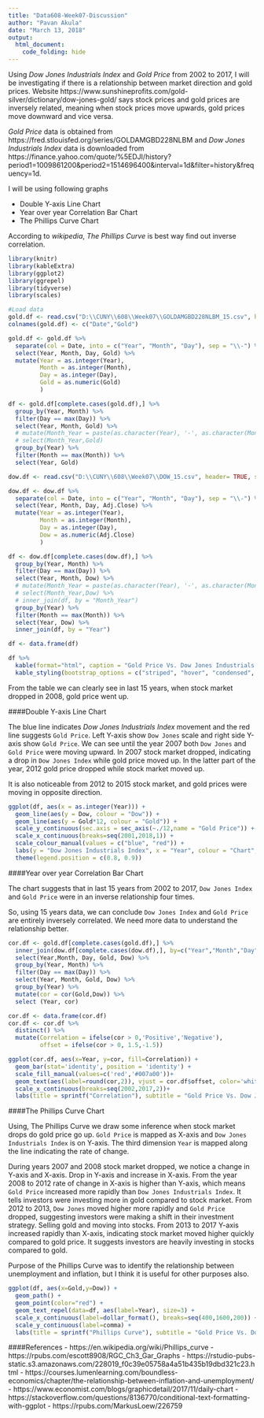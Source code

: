 ```yaml
---
title: "Data608-Week07-Discussion"
author: "Pavan Akula"
date: "March 13, 2018"
output:
  html_document:
    code_folding: hide
---
```


Using _Dow Jones Industrials Index_ and _Gold Price_ from 2002 to 2017, I will be investigating if there is a relationship between market direction and gold prices. Website https://www.sunshineprofits.com/gold-silver/dictionary/dow-jones-gold/ says stock prices and gold prices are inversely related, meaning when stock prices move upwards, gold prices move downward and vice versa.

_Gold Price_ data is obtained from https://fred.stlouisfed.org/series/GOLDAMGBD228NLBM and _Dow Jones Industrials Index_ data is downloaded from https://finance.yahoo.com/quote/%5EDJI/history?period1=1009861200&period2=1514696400&interval=1d&filter=history&frequency=1d.

I will be using following graphs

- Double Y-axis Line Chart
- Year over year Correlation Bar Chart
- The Phillips Curve Chart

According to _wikipedia_, _The Phillips Curve_ is best way find out inverse correlation.

```r
library(knitr)
library(kableExtra)
library(ggplot2)
library(ggrepel)
library(tidyverse)
library(scales)

#Load data
gold.df <- read.csv("D:\\CUNY\\608\\Week07\\GOLDAMGBD228NLBM_15.csv", header= TRUE, stringsAsFactors = F)
colnames(gold.df) <- c("Date","Gold")

gold.df <- gold.df %>% 
  separate(col = Date, into = c("Year", "Month", "Day"), sep = "\\-") %>% 
  select(Year, Month, Day, Gold) %>% 
  mutate(Year = as.integer(Year),
         Month = as.integer(Month),
         Day = as.integer(Day),
         Gold = as.numeric(Gold)
         )

df <- gold.df[complete.cases(gold.df),] %>% 
  group_by(Year, Month) %>% 
  filter(Day == max(Day)) %>% 
  select(Year, Month, Gold) %>% 
  # mutate(Month_Year = paste(as.character(Year), '-', as.character(Month))) %>% 
  # select(Month_Year,Gold)
  group_by(Year) %>%
  filter(Month == max(Month)) %>%
  select(Year, Gold)

dow.df <- read.csv("D:\\CUNY\\608\\Week07\\DOW_15.csv", header= TRUE, stringsAsFactors = F)

dow.df <- dow.df %>% 
  separate(col = Date, into = c("Year", "Month", "Day"), sep = "\\-") %>% 
  select(Year, Month, Day, Adj.Close) %>% 
  mutate(Year = as.integer(Year),
         Month = as.integer(Month),
         Day = as.integer(Day),
         Dow = as.numeric(Adj.Close)
         )

df <- dow.df[complete.cases(dow.df),] %>% 
  group_by(Year, Month) %>% 
  filter(Day == max(Day)) %>% 
  select(Year, Month, Dow) %>% 
  # mutate(Month_Year = paste(as.character(Year), '-', as.character(Month))) %>% 
  # select(Month_Year,Dow) %>% 
  # inner_join(df, by = "Month_Year")
  group_by(Year) %>%
  filter(Month == max(Month)) %>%
  select(Year, Dow) %>%
  inner_join(df, by = "Year")

df <- data.frame(df)

df %>% 
  kable(format="html", caption = "Gold Price Vs. Dow Jones Industrials Index, 2002 - 2017") %>% 
  kable_styling(bootstrap_options = c("striped", "hover", "condensed", "responsive"), position = "left")
```

From the table we can clearly see in last 15 years, when stock market dropped in 2008, gold price went up.

####Double Y-axis Line Chart

The blue line indicates _Dow Jones Industrials Index_ movement and the red line suggests `Gold Price`. Left Y-axis show `Dow Jones` scale and right side Y-axis show `Gold Price`. We can see until the year 2007 both `Dow Jones` and `Gold Price` were moving upward. In 2007 stock market dropped, indicating a drop in `Dow Jones Index` while gold price moved up. In the latter part of the year, 2012 gold price dropped while stock market moved up.

It is also noticeable from 2012 to 2015 stock market, and gold prices were moving in opposite direction.

```r
ggplot(df, aes(x = as.integer(Year))) +
  geom_line(aes(y = Dow, colour = "Dow")) +
  geom_line(aes(y = Gold*12, colour = "Gold")) +
  scale_y_continuous(sec.axis = sec_axis(~./12,name = "Gold Price")) +
  scale_x_continuous(breaks=seq(2001,2018,1)) +
  scale_colour_manual(values = c("blue", "red")) +
  labs(y = "Dow Jones Industrials Index", x = "Year", colour = "Chart", title = "Gold Price Vs. Dow Jones Industrials Index", subtitle = "Years 2002 - 2017") +
  theme(legend.position = c(0.8, 0.9))
```


####Year over year Correlation Bar Chart

The chart suggests that in last 15 years from 2002 to 2017, `Dow Jones Index` and `Gold Price` were in an inverse relationship four times.

So, using 15 years data, we can conclude `Dow Jones Index` and `Gold Price` are entirely inversely correlated. We need more data to understand the relationship better.

```r
cor.df <- gold.df[complete.cases(gold.df),] %>% 
  inner_join(dow.df[complete.cases(dow.df),], by=c("Year","Month","Day")) %>% 
  select(Year,Month, Day, Gold, Dow) %>% 
  group_by(Year, Month) %>% 
  filter(Day == max(Day)) %>% 
  select(Year, Month, Gold, Dow) %>% 
  group_by(Year) %>% 
  mutate(cor = cor(Gold,Dow)) %>%
  select (Year, cor)

cor.df <- data.frame(cor.df)
cor.df <- cor.df %>% 
  distinct() %>% 
  mutate(Correlation = ifelse(cor > 0,'Positive','Negative'),
         offset = ifelse(cor > 0, 1.5,-1.5))

ggplot(cor.df, aes(x=Year, y=cor, fill=Correlation)) + 
  geom_bar(stat='identity', position = 'identity') +
  scale_fill_manual(values=c('red','#007a00'))+
  geom_text(aes(label=round(cor,2)), vjust = cor.df$offset, color='white', size=3)+
  scale_x_continuous(breaks=seq(2002,2017,2))+
  labs(title = sprintf("Correlation"), subtitle = "Gold Price Vs. Dow Jones Industrials Index, 2002 - 2017") + xlab("Year") + ylab("Correlation Coefficient")

```


####The Phillips Curve Chart

Using, The Phillips Curve we draw some inference when stock market drops do gold price go up. `Gold Price` is mapped as X-axis and `Dow Jones Industrials Index` is on Y-axis. The third dimension `Year` is mapped along the line indicating the rate of change.

During years 2007 and 2008 stock market dropped, we notice a change in Y-axis and X-axis. Drop in Y-axis and increase in X-axis. From the year 2008 to 2012 rate of change in X-axis is higher than Y-axis, which means `Gold Price` increased more rapidly than `Dow Jones Industrials Index`. It tells investors were investing more in gold compared to stock market. From 2012 to 2013, `Dow Jones` moved higher more rapidly and `Gold Price` dropped, suggesting investors were making a shift in their investment strategy. Selling gold and moving into stocks. From 2013 to 2017 Y-axis increased rapidly than X-axis, indicating stock market moved higher quickly compared to gold price. It suggests investors are heavily investing in stocks compared to gold. 

Purpose of the Phillips Curve was to identify the relationship between unemployment and inflation, but I think it is useful for other purposes also.


```r
ggplot(df, aes(x=Gold,y=Dow)) + 
  geom_path() +
  geom_point(color="red") +
  geom_text_repel(data=df, aes(label=Year), size=3) +
  scale_x_continuous(label=dollar_format(), breaks=seq(400,1600,200)) +
  scale_y_continuous(label=comma) +
  labs(title = sprintf("Phillips Curve"), subtitle = "Gold Price Vs. Dow Jones Industrials Index, 2002 - 2017") + xlab("Gold Price In Dollars") + ylab("Dow Jones Industrials Index")

```


####References
- https://en.wikipedia.org/wiki/Phillips_curve
- https://rpubs.com/escott8908/RGC_Ch3_Gar_Graphs
- https://rstudio-pubs-static.s3.amazonaws.com/228019_f0c39e05758a4a51b435b19dbd321c23.html
- https://courses.lumenlearning.com/boundless-economics/chapter/the-relationship-between-inflation-and-unemployment/
- https://www.economist.com/blogs/graphicdetail/2017/11/daily-chart
- https://stackoverflow.com/questions/8136770/conditional-text-formatting-with-ggplot
- https://rpubs.com/MarkusLoew/226759
